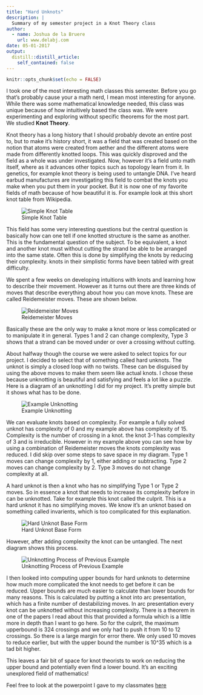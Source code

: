 ```yaml
---
title: "Hard Unknots"
description: |
  Summary of my semester project in a Knot Theory class
author:
  - name: Joshua de la Bruere
    url: www.delabj.com
date: 05-01-2017
output:
  distill::distill_article:
    self_contained: false
---
```


```r
knitr::opts_chunk$set(echo = FALSE)
```

I took one of the most interesting math classes this semester. Before you go that's probably cause your a math nerd, I mean most interesting for anyone. While there was some mathematical knowledge needed, this class was unique because of how intuitively based the class was. We were experimenting and exploring without specific theorems for the most part. We studied **Knot Theory**. 

Knot theory has a long history that I should probably devote an entire post to, but to make it's history short, it was a field that was created based on the notion that atoms were created from aether and the different atoms were made from differently knotted loops. This was quickly disproved and the field as a whole was under investigated. Now, however it's a field unto math itself, where as it advances other topics such as topology learn from it. In genetics, for example knot theory is being used to untangle DNA. I've heard earbud manufactures are investigating this field to combat the knots you make when you put them in your pocket.  But it is now one of my favorite fields of math because of how beautiful it is. For example look at this short knot table from Wikipedia. 

![Simple Knot Table](https://upload.wikimedia.org/wikipedia/commons/thumb/1/12/Knot_table.svg/1280px-Knot_table.svg.png)

This field has some very interesting questions but the central question is basically how can one tell if one knotted structure is the same as another. This is the fundamental question of the subject. To be equivalent, a knot and another knot must without cutting the strand be able to be arranged into the same state. Often this is done by simplifying the knots by reducing their complexity. knots in their simplistic forms have been tabled with great difficulty. 

We spent a few weeks on developing intuitions with knots and learning how to describe their movement.  However as it turns out there are three kinds of moves that describe everything about how you can move knots. These are called Reidemeister moves. These are shown below. 

![Reidemeister Moves](img/rmoves.gif)

Basically these are the only way to make a knot more or less complicated or to manipulate it in general. Types 1 and 2 can change complexity, Type 3 shows that a strand can be moved under or over a crossing without cutting. 

About halfway though the course we were asked to select topics for our project. I decided to select that of something called hard unknots. The unknot is simply a closed loop with no twists. These can be disguised by using the above moves to make them seem like actual knots. I chose these because unknotting is beautiful and satisfying and feels a lot like a puzzle. Here is a diagram of an unknotting I did for my project. It's pretty simple but it shows what has to be done. 

![Example Unknotting](img/knot.PNG)

We can evaluate knots based on complexity. For example a fully solved unknot has complexity of 0 and my example above has complexity of 15. Complexity is the number of crossing in a knot. the knot 3-1 has complexity of 3 and is irreducible. However in my example above you can see how by using a combination of Reidemeister moves the knots complexity was reduced. I did skip over some steps to save space in my diagram. Type 1 moves can change complexity by 1, either adding or subtracting. Type 2 moves can change complexity by 2. Type 3 moves do not change complexity at all. 

A hard unknot is then a knot who has no simplifying Type 1 or Type 2 moves. So in essence a knot that needs to increase its complexity before in can be unknotted.  Take for example this knot called the culprit. This is a hard unknot it has no simplifying moves. We know it's an unknot based on something called invarients, which is too complicated for this explanation. 

![Hard Unknot Base Form](img/knot1.PNG)

However, after adding complexity the knot can be untangled. The next diagram shows this process.

![Unknotting Process of Previous Example](img/knot 2.PNG)


 I then looked into computing upper bounds for hard unknots to determine how much more complicated the knot needs to get before it can be reduced. Upper bounds are much easier to calculate than lower bounds for many reasons. This is calculated by putting a knot into arc presentation, which has a finite number of destabilizing moves. In  arc presentation every knot can be unknotted without increasing complexity. There is a theorem in one of the papers I read about this that provided a formula which is a little more in depth than I want to go here.  So for the culprit, the maximum upperbound is 324 crossings and we only had to push it from 10 to 12 crossings. So there is a large margin for error there. We only used 10 moves to reduce earlier, but with the upper bound the number is 10^35 which is a tad bit higher.

This leaves a fair bit of space for knot theorists to work on reducing the upper bound and potentially even find a lower bound. It's an exciting unexplored field of mathematics!

Feel free to look at the powerpoint I gave to my classmates [here](https://drive.google.com/file/d/1HMZ2ZA7mu71VEuxe5QumM3BzhF8d4YqE/view)